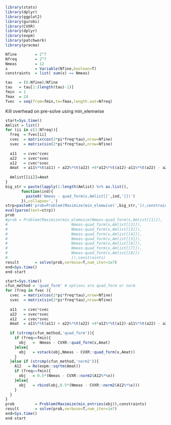 ```r
library(stats)
library(dplyr)
library(ggplot2)
library(gurobi)
library(CVXR)
library(dplyr)
library(expm)
library(patchwork)
library(pracma)
```

```r
Nfine        = 2^7
Nfreq        = 2^7
Nmeas        = 12 
x            = Variable(Nfine,boolean=T)
constraints  = list( sum(x) == Nmeas)

tau   = (0:Nfine)/Nfine       
tau   = tau[1:(length(tau)-1)] 
fmin  = 1
fmax  = 24 
fvec  = seq(from=fmin,to=fmax,length.out=Nfreq)
```

Kill overhead on pre-solve using min_elemwise
```r
start=Sys.time()
Amlist = list() 
for (ii in c(1:Nfreq)){
  freq  = fvec[ii]
  cvec  = matrix(cos(2*pi*freq*tau),nrow=Nfine)
  svec  = matrix(sin(2*pi*freq*tau),nrow=Nfine)
  
  a11   = cvec*cvec
  a22   = svec*svec
  a12   = cvec*svec
  Amat  = a11%*%t(a11) + a22%*%t(a22) +4*a12%*%t(a12)-a11%*%t(a22) - a22%*%t(a11)
  
  Amlist[[ii]]=Amat
}
big_str = paste(lapply(1:length(Amlist) %>% as.list(),
       function(ind){
         paste0('Nmeas - quad_form(x,Amlist[[',ind,']])')
       }),collapse=',')
strp=paste0('prob=Problem(Maximize(min_elemwise(',big_str,')),constraints)')
eval(parse(text=strp))
prob
#prob = Problem(Maximize(min_elemwise(Nmeas-quad_form(x,Amlist[[1]]),
#                            Nmeas-quad_form(x,Amlist[[2]]),
#                            Nmeas-quad_form(x,Amlist[[3]]),
#                            Nmeas-quad_form(x,Amlist[[4]]),
#                            Nmeas-quad_form(x,Amlist[[5]]),
#                            Nmeas-quad_form(x,Amlist[[6]]),
#                            Nmeas-quad_form(x,Amlist[[7]]),
#                            Nmeas-quad_form(x,Amlist[[8]])
#                            )),constraints)
result       = solve(prob,verbose=T,num_iter=1e7)
end=Sys.time()
end-start
```

```r
start=Sys.time()
cfun_method = 'quad_form' # options are quad_form or norm
for (freq in fvec ){ 
  cvec  = matrix(cos(2*pi*freq*tau),nrow=Nfine)
  svec  = matrix(sin(2*pi*freq*tau),nrow=Nfine)
  
  a11   = cvec*cvec
  a22   = svec*svec
  a12   = cvec*svec
  Amat  = a11%*%t(a11) + a22%*%t(a22) +4*a12%*%t(a12)-a11%*%t(a22) - a22%*%t(a11)
  
  if (strcmp(cfun_method,'quad_form')){
    if (freq==fmin){
      obj   =  Nmeas - CVXR::quad_form(x,Amat)
    }else{
      obj   = vstack(obj,Nmeas - CVXR::quad_form(x,Amat))
    }
  }else if (strcmp(cfun_method,'norm2')){
    A12   = Re(expm::sqrtm(Amat))
    if (freq==fmin){
      obj   = 0.5*(Nmeas - CVXR::norm2(A12%*%x))
    }else{
      obj   = rbind(obj,0.5*(Nmeas - CVXR::norm2(A12%*%x)))
    }
  }
}
prob         = Problem(Maximize(min_entries(obj)),constraints)
result       = solve(prob,verbose=T,num_iter=1e7)
end=Sys.time()
end-start
```

